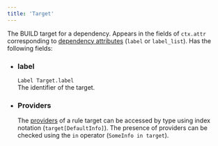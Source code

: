 ```yaml
---
title: 'Target'
---
```



The BUILD target for a dependency. Appears in the fields of `ctx.attr` corresponding to [dependency attributes](https://bazel.build/extending/rules#dependency_attributes) (`label` or `label_list`). Has the following fields:

* ### label

  `Label Target.label`  
  The identifier of the target.
* ### Providers

  The [providers](https://bazel.build/extending/rules#providers) of a rule target can be accessed by type using index notation (`target[DefaultInfo]`). The presence of providers can be checked using the `in` operator (`SomeInfo in target`).